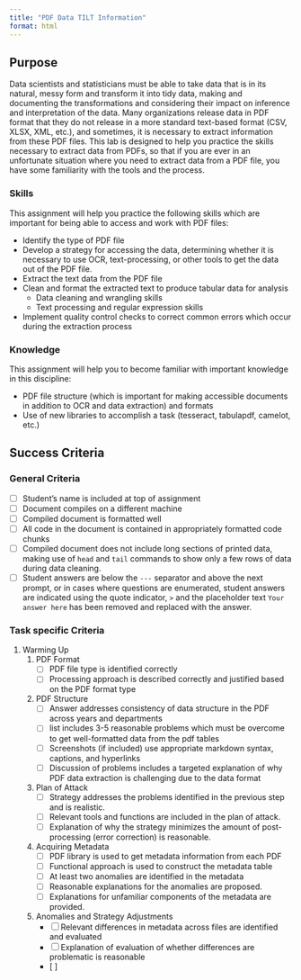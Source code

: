 ```yaml
---
title: "PDF Data TILT Information"
format: html
---
```


## Purpose

Data scientists and statisticians must be able to take data that is in its natural, messy form and transform it into tidy data, making and documenting the transformations and considering their impact on inference and interpretation of the data.
Many organizations release data in PDF format that they do not release in a more standard text-based format (CSV, XLSX, XML, etc.), and sometimes, it is necessary to extract information from these PDF files. 
This lab is designed to help you practice the skills necessary to extract data from PDFs, so that if you are ever in an unfortunate situation where you need to extract data from a PDF file, you have some familiarity with the tools and the process. 

### Skills

This assignment will help you practice the following skills which are important for being able to access and work with PDF files:

- Identify the type of PDF file
- Develop a strategy for accessing the data, determining whether it is necessary to use OCR, text-processing, or other tools to get the data out of the PDF file. 
- Extract the text data from the PDF file
- Clean and format the extracted text to produce tabular data for analysis
    - Data cleaning and wrangling skills
    - Text processing and regular expression skills
- Implement quality control checks to correct common errors which occur during the extraction process

### Knowledge

This assignment will help you to become familiar with important knowledge in this discipline:

- PDF file structure (which is important for making accessible documents in addition to OCR and data extraction) and formats
- Use of new libraries to accomplish a task (tesseract, tabulapdf, camelot, etc.)



## Success Criteria

### General Criteria

- [ ] Student's name is included at top of assignment
- [ ] Document compiles on a different machine
- [ ] Compiled document is formatted well
- [ ] All code in the document is contained in appropriately formatted code chunks
- [ ] Compiled document does not include long sections of printed data, making use of `head` and `tail` commands to show only a few rows of data during data cleaning.
- [ ] Student answers are below the `---` separator and above the next prompt, or in cases where questions are enumerated, student answers are indicated using the quote indicator, `> ` and the placeholder text `Your answer here` has been removed and replaced with the answer. 


### Task specific Criteria

1. Warming Up
    1. PDF Format
        - [ ] PDF file type is identified correctly
        - [ ] Processing approach is described correctly and justified based on the PDF format type
    2. PDF Structure
        - [ ] Answer addresses consistency of data structure in the PDF across years and departments
        - [ ] list includes 3-5 reasonable problems which must be overcome to get well-formatted data from the pdf tables
        - [ ] Screenshots (if included) use appropriate markdown syntax, captions, and hyperlinks
        - [ ] Discussion of problems includes a targeted explanation of why PDF data extraction is challenging due to the data format
    3. Plan of Attack
        - [ ] Strategy addresses the problems identified in the previous step and is realistic. 
        - [ ] Relevant tools and functions are included in the plan of attack.
        - [ ] Explanation of why the strategy minimizes the amount of post-processing (error correction) is reasonable. 
    4. Acquiring Metadata
        - [ ] PDF library is used to get metadata information from each PDF
        - [ ] Functional approach is used to construct the metadata table
        - [ ] At least two anomalies are identified in the metadata
        - [ ] Reasonable explanations for the anomalies are proposed. 
        - [ ] Explanations for unfamiliar components of the metadata are provided.
    5. Anomalies and Strategy Adjustments
        - [ ] Relevant differences in metadata across files are identified and evaluated
        - [ ] Explanation of evaluation of whether differences are problematic is reasonable
        - [ ] 
